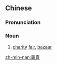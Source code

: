 {{also|义卖}}
==Chinese==
{{zh-forms|s=义卖}}

===Pronunciation===
{{zh-pron
|m=yìmài
|c=ji6 maai6
|mn=qz,tp,xm:gī-bōe/kh,zz:gī-bē
|cat=n
}}

===Noun===
{{zh-noun}}

# [[charity]] [[fair]], [[bazaar]]

[[zh-min-nan:義賣]]